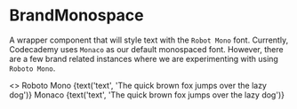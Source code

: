 

<Meta title="Labs/Brand/Atoms/BrandMonospace" component={BrandMonospace} />

# BrandMonospace

<StoryStatus status="volatile" />

A wrapper component that will style text with the `Robot Mono`
font. Currently, Codecademy uses `Monaco` as our default monospaced
font. However, there are a few brand related instances where we are experimenting
with using `Roboto Mono`.

<Preview>
  <Story name="BrandMonospace">
    <>
      <BrandMonospace>
        <Heading fontSize="xl" as="h1">
          Roboto Mono
        </Heading>
        <Heading fontSize="lg" as="h2">
          {text('text', 'The quick brown fox jumps over the lazy dog')}
        </Heading>
      </BrandMonospace>
      <Heading fontSize="xl" as="h1" className={styles.monacoFont}>
        Monaco
      </Heading>
      <Heading fontSize="lg" as="h2" className={styles.monacoFont}>
        {text('text', 'The quick brown fox jumps over the lazy dog')}
      </Heading>
    </>
  </Story>
</Preview>
